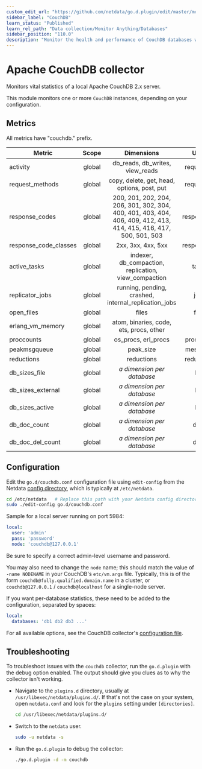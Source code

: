 ```yaml
---
custom_edit_url: "https://github.com/netdata/go.d.plugin/edit/master/modules/couchdb/README.md"
sidebar_label: "CouchDB"
learn_status: "Published"
learn_rel_path: "Data collection/Monitor Anything/Databases"
sidebar_position: "110.0"
description: "Monitor the health and performance of CouchDB databases with zero configuration, per-second metric granularity, and interactive visualizations."
---
```



# Apache CouchDB collector

Monitors vital statistics of a local Apache CouchDB 2.x server.

This module monitors one or more `CouchDB` instances, depending on your configuration.

## Metrics

All metrics have "couchdb." prefix.

| Metric                | Scope  |                                                    Dimensions                                                     |    Units    |
|-----------------------|:------:|:-----------------------------------------------------------------------------------------------------------------:|:-----------:|
| activity              | global |                                          db_reads, db_writes, view_reads                                          | requests/s  |
| request_methods       | global |                                    copy, delete, get, head, options, post, put                                    | requests/s  |
| response_codes        | global | 200, 201, 202, 204, 206, 301, 302, 304, 400, 401, 403, 404, 406, 409, 412, 413, 414, 415, 416, 417, 500, 501, 503 | responses/s |
| response_code_classes | global |                                                2xx, 3xx, 4xx, 5xx                                                 | responses/s |
| active_tasks          | global |                               indexer, db_compaction, replication, view_compaction                                |    tasks    |
| replicator_jobs       | global |                               running, pending, crashed, internal_replication_jobs                                |    jobs     |
| open_files            | global |                                                       files                                                       |    files    |
| erlang_vm_memory      | global |                                      atom, binaries, code, ets, procs, other                                      |      B      |
| proccounts            | global |                                                os_procs, erl_procs                                                |  processes  |
| peakmsgqueue          | global |                                                     peak_size                                                     |  messages   |
| reductions            | global |                                                    reductions                                                     | reductions  |
| db_sizes_file         | global |                                          <i>a dimension per database</i>                                          |     KiB     |
| db_sizes_external     | global |                                          <i>a dimension per database</i>                                          |     KiB     |
| db_sizes_active       | global |                                          <i>a dimension per database</i>                                          |     KiB     |
| db_doc_count          | global |                                          <i>a dimension per database</i>                                          |    docs     |
| db_doc_del_count      | global |                                          <i>a dimension per database</i>                                          |    docs     |

## Configuration

Edit the `go.d/couchdb.conf` configuration file using `edit-config` from the
Netdata [config directory](https://learn.netdata.cloud/docs/configure/nodes), which is typically at `/etc/netdata`.

```bash
cd /etc/netdata   # Replace this path with your Netdata config directory, if different
sudo ./edit-config go.d/couchdb.conf
```

Sample for a local server running on port 5984:

```yaml
local:
  user: 'admin'
  pass: 'password'
  node: 'couchdb@127.0.0.1'
```

Be sure to specify a correct admin-level username and password.

You may also need to change the `node` name; this should match the value of `-name NODENAME` in your
CouchDB's `etc/vm.args` file. Typically, this is of the form `couchdb@fully.qualified.domain.name` in a cluster,
or `couchdb@127.0.0.1` / `couchdb@localhost` for a single-node server.

If you want per-database statistics, these need to be added to the configuration, separated by spaces:

```yaml
local:
  databases: 'db1 db2 db3 ...'
```

For all available options, see the CouchDB
collector's [configuration file](https://github.com/netdata/go.d.plugin/blob/master/config/go.d/couchdb.conf).

## Troubleshooting

To troubleshoot issues with the `couchdb` collector, run the `go.d.plugin` with the debug option enabled. The output
should give you clues as to why the collector isn't working.

- Navigate to the `plugins.d` directory, usually at `/usr/libexec/netdata/plugins.d/`. If that's not the case on
  your system, open `netdata.conf` and look for the `plugins` setting under `[directories]`.

  ```bash
  cd /usr/libexec/netdata/plugins.d/
  ```

- Switch to the `netdata` user.

  ```bash
  sudo -u netdata -s
  ```

- Run the `go.d.plugin` to debug the collector:

  ```bash
  ./go.d.plugin -d -m couchdb
  ```
